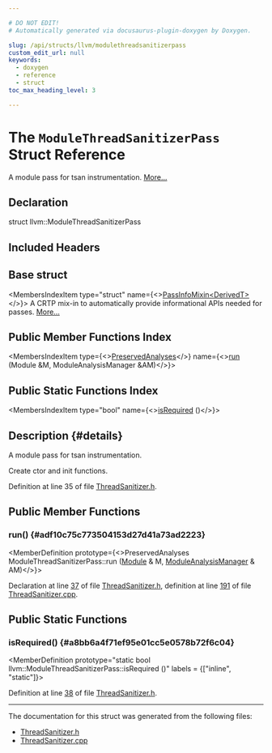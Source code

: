```yaml
---

# DO NOT EDIT!
# Automatically generated via docusaurus-plugin-doxygen by Doxygen.

slug: /api/structs/llvm/modulethreadsanitizerpass
custom_edit_url: null
keywords:
  - doxygen
  - reference
  - struct
toc_max_heading_level: 3

---
```





# The `ModuleThreadSanitizerPass` Struct Reference

<DoxygenPage pluginConfig={pluginConfig}>

A module pass for tsan instrumentation. <a href="#details">More...</a>

## Declaration

<CodeBlock>struct llvm::ModuleThreadSanitizerPass</CodeBlock>

## Included Headers

<IncludesList>
<IncludesListItem
  filePath="llvm/Transforms/Instrumentation/ThreadSanitizer.h"
  permalink="/docs/api/files/include/include/llvm/include/llvm/transforms/include/llvm/transforms/instrumentation/threadsanitizer-h"
  isLocal="true" />
</IncludesList>

## Base struct

<MembersIndex>

<MembersIndexItem
  type="struct"
  name={<><a href="/docs/api/structs/llvm/passinfomixin">PassInfoMixin&lt;DerivedT&gt;</a></>}>
A CRTP mix-in to automatically provide informational APIs needed for passes. <a href="/docs/api/structs/llvm/passinfomixin/#details">More...</a>
</MembersIndexItem>

</MembersIndex>

## Public Member Functions Index

<MembersIndex>

<MembersIndexItem
  type={<><a href="/docs/api/classes/llvm/preservedanalyses">PreservedAnalyses</a></>}
  name={<><a href="#adf10c75c773504153d27d41a73ad2223">run</a> (Module &amp;M, ModuleAnalysisManager &amp;AM)</>}>
</MembersIndexItem>

</MembersIndex>

## Public Static Functions Index

<MembersIndex>

<MembersIndexItem
  type="bool"
  name={<><a href="#a8bb6a4f71ef95e01cc5e0578b72f6c04">isRequired</a> ()</>}>
</MembersIndexItem>

</MembersIndex>

## Description {#details}

A module pass for tsan instrumentation.

Create ctor and init functions.

Definition at line 35 of file <a href="/docs/api/files/include/include/llvm/include/llvm/transforms/include/llvm/transforms/instrumentation/threadsanitizer-h">ThreadSanitizer.h</a>.

<SectionDefinition>

## Public Member Functions

### run() {#adf10c75c773504153d27d41a73ad2223}

<MemberDefinition
  prototype={<>PreservedAnalyses ModuleThreadSanitizerPass::run (<a href="/docs/api/classes/llvm/module">Module</a> &amp; M, <a href="/docs/api/namespaces/llvm/#af9c9208365fd9ce11392b4d79485e259">ModuleAnalysisManager</a> &amp; AM)</>}>

Declaration at line <a href="/docs/api/files/include/include/llvm/include/llvm/transforms/include/llvm/transforms/instrumentation/threadsanitizer-h/#l00037">37</a> of file <a href="/docs/api/files/include/include/llvm/include/llvm/transforms/include/llvm/transforms/instrumentation/threadsanitizer-h">ThreadSanitizer.h</a>, definition at line <a href="/docs/api/files/lib/lib/transforms/lib/transforms/instrumentation/threadsanitizer-cpp/#l00191">191</a> of file <a href="/docs/api/files/lib/lib/transforms/lib/transforms/instrumentation/threadsanitizer-cpp">ThreadSanitizer.cpp</a>.
</MemberDefinition>

</SectionDefinition>

<SectionDefinition>

## Public Static Functions

### isRequired() {#a8bb6a4f71ef95e01cc5e0578b72f6c04}

<MemberDefinition
  prototype="static bool llvm::ModuleThreadSanitizerPass::isRequired ()"
  labels = {["inline", "static"]}>

Definition at line <a href="/docs/api/files/include/include/llvm/include/llvm/transforms/include/llvm/transforms/instrumentation/threadsanitizer-h/#l00038">38</a> of file <a href="/docs/api/files/include/include/llvm/include/llvm/transforms/include/llvm/transforms/instrumentation/threadsanitizer-h">ThreadSanitizer.h</a>.
</MemberDefinition>

</SectionDefinition>

<hr/>

The documentation for this struct was generated from the following files:

<ul>
<li><a href="/docs/api/files/include/include/llvm/include/llvm/transforms/include/llvm/transforms/instrumentation/threadsanitizer-h">ThreadSanitizer.h</a></li>
<li><a href="/docs/api/files/lib/lib/transforms/lib/transforms/instrumentation/threadsanitizer-cpp">ThreadSanitizer.cpp</a></li>
</ul>

</DoxygenPage>

